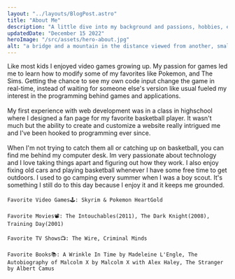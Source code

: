```yaml
---
layout: "../layouts/BlogPost.astro"
title: "About Me"
description: "A little dive into my background and passions, hobbies, etc."
updatedDate: "December 15 2022"
heroImage: "/src/assets/hero-about.jpg"
alt: "a bridge and a mountain in the distance viewed from another, smaller bridge"
---
```


Like most kids I enjoyed video games growing up. My passion for games led me to learn how to modify some of my favorites like Pokemon, and The Sims. Getting the chance to see my own code input change the game in real-time, instead of waiting for someone else's version like usual fueled my interest in the programming behind games and applications. \
\
My first experience with web development was in a class in highschool where I designed a fan page for my favorite basketball player. It wasn't much but the ability to create and customize a website really intrigued me and I've been hooked to programming ever since. \
\
When I'm not trying to catch them all or catching up on basketball, you can find me behind my computer desk. Im very passionate about technology and I love taking things apart and figuring out how they work. I also enjoy fixing old cars and playing basketball whenever I have some free time to get outdoors. I used to go camping every summer when I was a boy scout. It's something I still do to this day because I enjoy it and it keeps me grounded.\
\
`Favorite Video Games🕹️: Skyrim & Pokemon HeartGold` \
\
`Favorite Movies📽️: The Intouchables(2011), The Dark Knight(2008), Training Day(2001)` \
\
`Favorite TV Shows📺: The Wire, Criminal Minds` \
\
`Favorite Books📚: A Wrinkle In Time by Madeleine L'Engle, The Autobiography of Malcolm X by Malcolm X with Alex Haley, The Stranger by Albert Camus`
